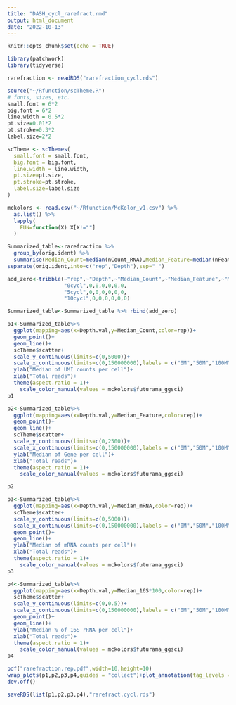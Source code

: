 ```yaml
---
title: "DASH_cycl_rarefract.rmd"
output: html_document
date: "2022-10-13"
---
```


```r
knitr::opts_chunk$set(echo = TRUE)
```

```r
library(patchwork)
library(tidyverse)
```

```r
rarefraction <- readRDS("rarefraction_cycl.rds")
```

```r
source("~/Rfunction/scTheme.R")
# fonts, sizes, etc.
small.font = 6*2
big.font = 6*2
line.width = 0.5*2
pt.size=0.01*2
pt.stroke=0.3*2
label.size=2*2

scTheme <- scThemes(
  small.font = small.font,
  big.font = big.font,
  line.width = line.width,
  pt.size=pt.size,
  pt.stroke=pt.stroke,
  label.size=label.size
)

```

```r
mckolors <- read.csv("~/Rfunction/McKolor_v1.csv") %>%
  as.list() %>%
  lapply(
    FUN=function(X) X[X!=""]
  )
```

```r
Summarized_table<-rarefraction %>% 
  group_by(orig.ident) %>% 
  summarise(Median_Count=median(nCount_RNA),Median_Feature=median(nFeature_RNA),Median_16S=median(pct.16S),Median_mRNA=median(mRNA), Depth.val=median(Depth.val)) %>% 
separate(orig.ident,into=c("rep","Depth"),sep="_") 

add_zero<-tribble(~"rep",~"Depth",~"Median_Count",~"Median_Feature",~"Median_16S",~"Median_mRNA",~"Depth.val",
                  "0cycl",0,0,0,0,0,0,
                  "5cycl",0,0,0,0,0,0,
                  "10cycl",0,0,0,0,0,0) 

Summarized_table<-Summarized_table %>% rbind(add_zero)
```

```r
p1<-Summarized_table%>% 
  ggplot(mapping=aes(x=Depth.val,y=Median_Count,color=rep))+
  geom_point()+
  geom_line()+
  scTheme$scatter+
  scale_y_continuous(limits=c(0,5000))+
  scale_x_continuous(limits=c(0,150000000),labels = c("0M","50M","100M","150M"))+
  ylab("Median of UMI counts per cell")+
  xlab("Total reads")+
  theme(aspect.ratio = 1)+
    scale_color_manual(values = mckolors$futurama_ggsci)
p1
```

```r
p2<-Summarized_table%>% 
  ggplot(mapping=aes(x=Depth.val,y=Median_Feature,color=rep))+
  geom_point()+
  geom_line()+
  scTheme$scatter+
  scale_y_continuous(limits=c(0,2500))+
  scale_x_continuous(limits=c(0,150000000),labels = c("0M","50M","100M","150M"))+
  ylab("Median of Gene per cell")+
  xlab("Total reads")+
  theme(aspect.ratio = 1)+
    scale_color_manual(values = mckolors$futurama_ggsci)

p2
```

```r
p3<-Summarized_table%>% 
  ggplot(mapping=aes(x=Depth.val,y=Median_mRNA,color=rep))+
  scTheme$scatter+
  scale_y_continuous(limits=c(0,5000))+
  scale_x_continuous(limits=c(0,150000000),labels = c("0M","50M","100M","150M"))+
  geom_point()+
  geom_line()+
  ylab("Median of mRNA counts per cell")+
  xlab("Total reads")+
  theme(aspect.ratio = 1)+
    scale_color_manual(values = mckolors$futurama_ggsci)
p3
```

```r
p4<-Summarized_table%>% 
  ggplot(mapping=aes(x=Depth.val,y=Median_16S*100,color=rep))+
  scTheme$scatter+
  scale_y_continuous(limits=c(0,0.5))+
  scale_x_continuous(limits=c(0,150000000),labels = c("0M","50M","100M","150M"))+
  geom_point()+
  geom_line()+
  ylab("Median % of 16S rRNA per cell")+
  xlab("Total reads")+
  theme(aspect.ratio = 1)+
    scale_color_manual(values = mckolors$futurama_ggsci)
p4
```

```r
pdf("rarefraction.rep.pdf",width=10,height=10)
wrap_plots(p1,p2,p3,p4,guides = "collect")+plot_annotation(tag_levels = 'A')
dev.off()
```

```r
saveRDS(list(p1,p2,p3,p4),"rarefract.cycl.rds")
```

